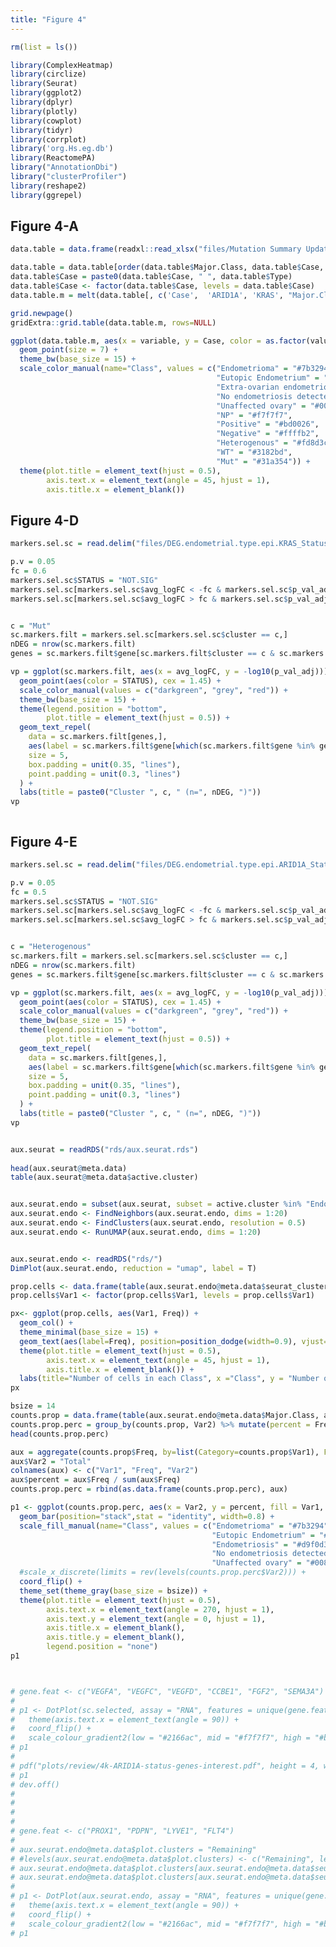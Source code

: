 ```yaml
---
title: "Figure 4"
---
```



```r
rm(list = ls())

library(ComplexHeatmap)
library(circlize)
library(Seurat)
library(ggplot2)
library(dplyr)
library(plotly)
library(cowplot)
library(tidyr)
library(corrplot)
library('org.Hs.eg.db')
library(ReactomePA)
library("AnnotationDbi")
library("clusterProfiler")
library(reshape2)
library(ggrepel)

```

## Figure 4-A

```r

data.table = data.frame(readxl::read_xlsx("files/Mutation Summary Updated_2.0.xlsx"))

data.table = data.table[order(data.table$Major.Class, data.table$Case, decreasing = T),]
data.table$Case = paste0(data.table$Case, " ", data.table$Type)
data.table$Case <- factor(data.table$Case, levels = data.table$Case)
data.table.m = melt(data.table[, c('Case',  'ARID1A', 'KRAS', "Major.Class")], id.vars = "Case")

grid.newpage()
gridExtra::grid.table(data.table.m, rows=NULL)
```

```r

ggplot(data.table.m, aes(x = variable, y = Case, color = as.factor(value))) + 
  geom_point(size = 7) +
  theme_bw(base_size = 15) +
  scale_color_manual(name="Class", values = c("Endometrioma" = "#7b3294", 
                                              "Eutopic Endometrium" = "#c2a5cf", 
                                              "Extra-ovarian endometriosis" = "#d9f0d3", 
                                              "No endometriosis detected" = "#a6dba0",
                                              "Unaffected ovary" = "#008837",
                                              "NP" = "#f7f7f7",
                                              "Positive" = "#bd0026",
                                              "Negative" = "#ffffb2",
                                              "Heterogenous" = "#fd8d3c",
                                              "WT" = "#3182bd",
                                              "Mut" = "#31a354")) +
  theme(plot.title = element_text(hjust = 0.5),
        axis.text.x = element_text(angle = 45, hjust = 1),
        axis.title.x = element_blank())

```

## Figure 4-D

```r

markers.sel.sc = read.delim("files/DEG.endometrial.type.epi.KRAS_Status")

p.v = 0.05
fc = 0.6
markers.sel.sc$STATUS = "NOT.SIG"
markers.sel.sc[markers.sel.sc$avg_logFC < -fc & markers.sel.sc$p_val_adj < p.v, ]$STATUS = "Down"
markers.sel.sc[markers.sel.sc$avg_logFC > fc & markers.sel.sc$p_val_adj < p.v, ]$STATUS = "Up"


c = "Mut"
sc.markers.filt = markers.sel.sc[markers.sel.sc$cluster == c,]
nDEG = nrow(sc.markers.filt)
genes = sc.markers.filt$gene[sc.markers.filt$cluster == c & sc.markers.filt$STATUS != "NOT.SIG"]

vp = ggplot(sc.markers.filt, aes(x = avg_logFC, y = -log10(p_val_adj))) +
  geom_point(aes(color = STATUS), cex = 1.45) +
  scale_color_manual(values = c("darkgreen", "grey", "red")) +
  theme_bw(base_size = 15) + 
  theme(legend.position = "bottom",
        plot.title = element_text(hjust = 0.5)) +
  geom_text_repel(
    data = sc.markers.filt[genes,],
    aes(label = sc.markers.filt$gene[which(sc.markers.filt$gene %in% genes)]),
    size = 5,
    box.padding = unit(0.35, "lines"),
    point.padding = unit(0.3, "lines")
  ) +
  labs(title = paste0("Cluster ", c, " (n=", nDEG, ")"))
vp



```
## Figure 4-E


```r

markers.sel.sc = read.delim("files/DEG.endometrial.type.epi.ARID1A_Status")

p.v = 0.05
fc = 0.5
markers.sel.sc$STATUS = "NOT.SIG"
markers.sel.sc[markers.sel.sc$avg_logFC < -fc & markers.sel.sc$p_val_adj < p.v, ]$STATUS = "Down"
markers.sel.sc[markers.sel.sc$avg_logFC > fc & markers.sel.sc$p_val_adj < p.v, ]$STATUS = "Up"


c = "Heterogenous"
sc.markers.filt = markers.sel.sc[markers.sel.sc$cluster == c,]
nDEG = nrow(sc.markers.filt)
genes = sc.markers.filt$gene[sc.markers.filt$cluster == c & sc.markers.filt$STATUS != "NOT.SIG"]

vp = ggplot(sc.markers.filt, aes(x = avg_logFC, y = -log10(p_val_adj))) +
  geom_point(aes(color = STATUS), cex = 1.45) +
  scale_color_manual(values = c("darkgreen", "grey", "red")) +
  theme_bw(base_size = 15) + 
  theme(legend.position = "bottom",
        plot.title = element_text(hjust = 0.5)) +
  geom_text_repel(
    data = sc.markers.filt[genes,],
    aes(label = sc.markers.filt$gene[which(sc.markers.filt$gene %in% genes)]),
    size = 5,
    box.padding = unit(0.35, "lines"),
    point.padding = unit(0.3, "lines")
  ) +
  labs(title = paste0("Cluster ", c, " (n=", nDEG, ")"))
vp



```



```r

aux.seurat = readRDS("rds/aux.seurat.rds")
 
head(aux.seurat@meta.data)
table(aux.seurat@meta.data$active.cluster)


aux.seurat.endo = subset(aux.seurat, subset = active.cluster %in% "Endothelial cells")
aux.seurat.endo <- FindNeighbors(aux.seurat.endo, dims = 1:20)
aux.seurat.endo <- FindClusters(aux.seurat.endo, resolution = 0.5)
aux.seurat.endo <- RunUMAP(aux.seurat.endo, dims = 1:20)


aux.seurat.endo <- readRDS("rds/")
DimPlot(aux.seurat.endo, reduction = "umap", label = T)

prop.cells <- data.frame(table(aux.seurat.endo@meta.data$seurat_clusters))
prop.cells$Var1 <- factor(prop.cells$Var1, levels = prop.cells$Var1)

px<- ggplot(prop.cells, aes(Var1, Freq)) +
  geom_col() +
  theme_minimal(base_size = 15) +
  geom_text(aes(label=Freq), position=position_dodge(width=0.9), vjust=-0.25) +
  theme(plot.title = element_text(hjust = 0.5),
        axis.text.x = element_text(angle = 45, hjust = 1),
        axis.title.x = element_blank()) +
  labs(title="Number of cells in each Class", x ="Class", y = "Number of Cells")
px

bsize = 14
counts.prop = data.frame(table(aux.seurat.endo@meta.data$Major.Class, aux.seurat.endo@meta.data$seurat_clusters))
counts.prop.perc = group_by(counts.prop, Var2) %>% mutate(percent = Freq/sum(Freq))
head(counts.prop.perc)

aux = aggregate(counts.prop$Freq, by=list(Category=counts.prop$Var1), FUN=sum)
aux$Var2 = "Total"
colnames(aux) <- c("Var1", "Freq", "Var2")
aux$percent = aux$Freq / sum(aux$Freq)
counts.prop.perc = rbind(as.data.frame(counts.prop.perc), aux)

p1 <- ggplot(counts.prop.perc, aes(x = Var2, y = percent, fill = Var1, group=Var2)) + 
  geom_bar(position="stack",stat = "identity", width=0.8) +
  scale_fill_manual(name="Class", values = c("Endometrioma" = "#7b3294", 
                                             "Eutopic Endometrium" = "#c2a5cf", 
                                             "Endometriosis" = "#d9f0d3", 
                                             "No endometriosis detected" = "#a6dba0",
                                             "Unaffected ovary" = "#008837")) +
  #scale_x_discrete(limits = rev(levels(counts.prop.perc$Var2))) +
  coord_flip() +
  theme_set(theme_gray(base_size = bsize)) +
  theme(plot.title = element_text(hjust = 0.5),
        axis.text.x = element_text(angle = 270, hjust = 1),
        axis.text.y = element_text(angle = 0, hjust = 1),
        axis.title.x = element_blank(),
        axis.title.y = element_blank(),
        legend.position = "none")
p1



# gene.feat <- c("VEGFA", "VEGFC", "VEGFD", "CCBE1", "FGF2", "SEMA3A")
# 
# p1 <- DotPlot(sc.selected, assay = "RNA", features = unique(gene.feat), group.by = "Status") +
#   theme(axis.text.x = element_text(angle = 90)) +
#   coord_flip() +
#   scale_colour_gradient2(low = "#2166ac", mid = "#f7f7f7", high = "#b2182b")
# p1
# 
# pdf("plots/review/4k-ARID1A-status-genes-interest.pdf", height = 4, width = 4)
# p1
# dev.off()
# 
# 
# 
# 
# gene.feat <- c("PROX1", "PDPN", "LYVE1", "FLT4")
# 
# aux.seurat.endo@meta.data$plot.clusters = "Remaining"
# #levels(aux.seurat.endo@meta.data$plot.clusters) <- c("Remaining", levels(aux.seurat.endo@meta.data$plot.clusters))
# aux.seurat.endo@meta.data$plot.clusters[aux.seurat.endo@meta.data$seurat_clusters == "8"] = "8"
# aux.seurat.endo@meta.data$plot.clusters[aux.seurat.endo@meta.data$seurat_clusters == "12"] = "12"
# 
# p1 <- DotPlot(aux.seurat.endo, assay = "RNA", features = unique(gene.feat), group.by = "plot.clusters") +
#   theme(axis.text.x = element_text(angle = 90)) +
#   coord_flip() +
#   scale_colour_gradient2(low = "#2166ac", mid = "#f7f7f7", high = "#b2182b")
# p1

```


